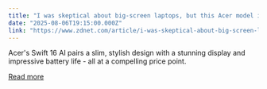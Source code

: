 ```yaml
---
title: "I was skeptical about big-screen laptops, but this Acer model is my new go-to for work"
date: "2025-08-06T19:15:00.000Z"
link: "https://www.zdnet.com/article/i-was-skeptical-about-big-screen-laptops-but-this-acer-model-is-my-new-go-to-for-work/"
---
```


Acer's Swift 16 AI pairs a slim, stylish design with a stunning display and impressive battery life - all at a compelling price point.

[Read more](https://www.zdnet.com/article/i-was-skeptical-about-big-screen-laptops-but-this-acer-model-is-my-new-go-to-for-work/)
